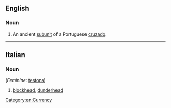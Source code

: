 ==English==

===Noun===
{{en-noun}}

# An ancient [[subunit]] of a Portuguese [[cruzado]].

[[Category:en:Currency]]
----

==Italian==

===Noun===
{{it-noun|m|testoni}} (''Feminine'': [[testona]])

# [[blockhead]], [[dunderhead]]